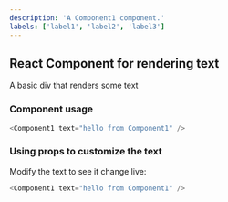 ```yaml
---
description: 'A Component1 component.'
labels: ['label1', 'label2', 'label3']
---
```



## React Component for rendering text

A basic div that renders some text

### Component usage
```js
<Component1 text="hello from Component1" />
```

### Using props to customize the text

Modify the text to see it change live:
```js live
<Component1 text="hello from Component1" />
```
